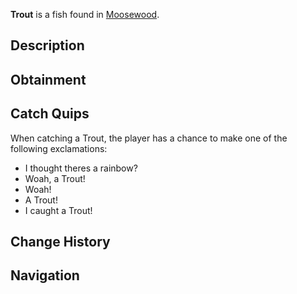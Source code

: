 {{FishInfobox
|image          = Trout.png
|rarity         = Common
|sea            = First Sea
|location       = [[Moosewood]]
|sublocation    = 
|sources        = Common Crate, Fish Barrel, Fishing Rod
|radar_location = 
|xp             = 40
|weather        = Clear
|time           = 
|season         = 
|bait           = Insect
|base_weight    = 5
|base_value     = 65
|weight_range   = 4.1
|base_chance    = 85
|base_resil     = 80
}}
'''Trout''' is a {{Rarity|Common}} fish found in [[Moosewood]].

== Description ==
{{Description|The Trout is a common freshwater fish found in all waters of Moosewood & Roslit. Trouts are well recognized for their interesting dotted patterns and pinkish-red ribbon across the sides of their soft bodies. Trouts also interestingly have two hearts to help efficiently pump blood throughout their body.|Bestiary Entry}}

== Obtainment ==
{{Description|Can be found in plenty of common waters in Moosewood & Roslit.|Bestiary Hint}}
{{Fish Availability|
Moosewood/Docks
Moosewood/Freshwater Pond
Moosewood/Seaweed and Mini-Island
Moosewood/Surrounding Ocean
Roslit Bay/Freshwater Pond Seaweed
|top_rods      = 
Leviathan's Fang Rod\350314.8\156320.02;
Trident Rod\331053.07\156591.86;
Free Spirit Rod\326295.13\156313.48;
No-Life Rod\306530.08\328369.21;
Seraphic Rod\297998.33\222537.6;
Training Rod\219415.61\219385.42;
Flimsy Rod\184443.14\184911.77;
Heaven's Rod\278354.16\0;
Azure Of Lagoon\295691.97\328520.01;
Zeus Rod\269042.3\317386.48;
Abyssal Specter Rod\271100.66\308450.59;
Blazebringer Rod\264064.67\302022.82;
Voyager Rod\240712.99\250065.76;
Kings Rod\242684.61\251443.59;
The Lost Rod\256069.14\275140.61;
Ethereal Prism Rod\294249.12\57893.57;
Rod Of The Forgotten Fang\289717.48\203208.12;
Challenger's Rod\288288.69\292543.07;
Rod Of The Exalted One\279228.41\157550.14;
Rod Of The Depths\276207.51\226891.08;
Verdant Shear Rod\267575.55\286596.13;
Volcanic Rod\249407.66\249223.27;
Depthseeker Rod\248115.36\249205;
Avalanche Rod\243487.77\221886.23;
Steady Rod\116708.49\105135.44
|recommended   = Trident Rod
}}

== Catch Quips ==
When catching a Trout, the player has a chance to make one of the following exclamations:
* I thought theres a rainbow?
* Woah, a Trout!
* Woah!
* A Trout!
* I caught a Trout!

== Change History ==
{{Change History|{{subst:Current Version}}}}

== Navigation ==
{{Fish Navbox|Moosewood}}